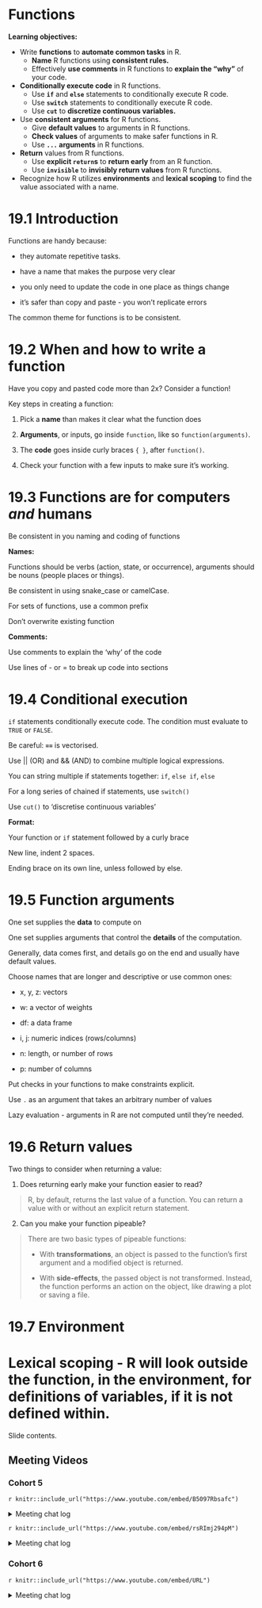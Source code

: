 # Functions

**Learning objectives:**

- Write **functions** to **automate common tasks** in R.
  - **Name** R functions using **consistent rules.**
  - Effectively **use comments** in R functions to **explain the "why"** of your code.
- **Conditionally execute code** in R functions.
  - Use **`if`** and **`else`** statements to conditionally execute R code.
  - Use **`switch`** statements to conditionally execute R code.
  - Use **`cut`** to **discretize continuous variables.**
- Use **consistent arguments** for R functions.
  - Give **default values** to arguments in R functions.
  - **Check values** of arguments to make safer functions in R.
  - Use **`...` arguments** in R functions.
- **Return** values from R functions.
  - Use **explicit `return`s** to **return early** from an R function.
  - Use **`invisible`** to **invisibly return values** from R functions.
- Recognize how R utilizes **environments** and **lexical scoping** to find the value associated with a name.

# 19.1 Introduction

Functions are handy because:

-   they automate repetitive tasks.

-   have a name that makes the purpose very clear

-   you only need to update the code in one place as things change

-   it's safer than copy and paste - you won't replicate errors

The common theme for functions is to be consistent.

# 19.2 **When and how to write a function**

Have you copy and pasted code more than 2x? Consider a function!

Key steps in creating a function:

1.  Pick a **name** than makes it clear what the function does

2.  **Arguments**, or inputs, go inside `function`, like so `function(arguments)`.

3.  The **code** goes inside curly braces `{ }`, after `function()`.

4.  Check your function with a few inputs to make sure it's working.

# 19.3 Functions are for computers *and* humans

Be consistent in you naming and coding of functions

**Names:**

Functions should be verbs (action, state, or occurrence), arguments should be nouns (people places or things).

Be consistent in using snake_case or camelCase.

For sets of functions, use a common prefix

Don't overwrite existing function

**Comments:**

Use comments to explain the 'why' of the code

Use lines of - or = to break up code into sections

# 19.4 Conditional execution

`if` statements conditionally execute code. The condition must evaluate to `TRUE` or `FALSE`.

Be careful: **`==`** is vectorised.

Use \|\| (OR) and && (AND) to combine multiple logical expressions.

You can string multiple if statements together: `if`, `else if`, `else`

For a long series of chained if statements, use `switch()`

Use `cut()` to 'discretise continuous variables'

**Format:**

Your function or `if` statement followed by a curly brace

New line, indent 2 spaces.

Ending brace on its own line, unless followed by else.

# 19.5 Function arguments

One set supplies the **data** to compute on

One set supplies arguments that control the **details** of the computation.

Generally, data comes first, and details go on the end and usually have default values.

Choose names that are longer and descriptive or use common ones:

-   x, y, z: vectors

-   w: a vector of weights

-   df: a data frame

-   i, j: numeric indices (rows/columns)

-   n: length, or number of rows

-   p: number of columns

Put checks in your functions to make constraints explicit.

Use `.` as an argument that takes an arbitrary number of values

Lazy evaluation - arguments in R are not computed until they're needed.

# 19.6 Return values

Two things to consider when returning a value:

1.  Does returning early make your function easier to read?

> R, by default, returns the last value of a function. You can return a value with or without an explicit return statement.

2.  Can you make your function pipeable?

> There are two basic types of pipeable functions:
>
> -   With **transformations**, an object is passed to the function's first argument and a modified object is returned.
>
> -   With **side-effects**, the passed object is not transformed. Instead, the function performs an action on the object, like drawing a plot or saving a file.

# 19.7 Environment

**Lexical scoping** - R will look outside the function, in the environment, for definitions of variables, if it is not defined within.
=======
Slide contents.

## Meeting Videos

### Cohort 5

`r knitr::include_url("https://www.youtube.com/embed/B5097Rbsafc")`

<details>
  <summary> Meeting chat log </summary>
  
```
00:24:22	Jon Harmon (jonthegeek):	Famous computer science quote: There are only two hard things in Computer Science: cache invalidation and naming things.

-- Phil Karlton
00:32:31	Jon Harmon (jonthegeek):	> identical(1.0, 1L)
[1] FALSE
00:32:50	Jon Harmon (jonthegeek):	> 1.0 == 1L
[1] TRUE
00:33:31	Jon Harmon (jonthegeek):	identical(as.integer(1.0), 1L)
00:33:49	Jon Harmon (jonthegeek):	identical(1.0, as.double(1L))
00:38:39	Njoki Njuki Lucy:	is there a difference between ifelse() and if, else function?
00:39:32	Jon Harmon (jonthegeek):	ifelse()
if … else if … else
00:40:15	Jon Harmon (jonthegeek):	ifelse(c(TRUE, FALSE, TRUE), "yes", "no")
00:40:28	Jon Harmon (jonthegeek):	> ifelse(c(TRUE, FALSE, TRUE), "yes", "no")
[1] "yes" "no"  "yes"
00:40:52	Jon Harmon (jonthegeek):	> ifelse(1:10 == 8, "it's 8", "it isn't")
 [1] "it isn't" "it isn't" "it isn't" "it isn't" "it isn't" "it isn't" "it isn't"
 [8] "it's 8"   "it isn't" "it isn't"
00:41:12	Jon Harmon (jonthegeek):	> ifelse(1:10 == 8, 8, NA)
 [1] NA NA NA NA NA NA NA  8 NA NA
00:42:13	Ryan Metcalf:	Possible Reference, Section 7.4, Missing Values. It makes a reference to `ifelse()` function: https://r4ds.had.co.nz/exploratory-data-analysis.html?q=ifelse()#missing-values-2
00:43:01	Jon Harmon (jonthegeek):	if else
ifelse
if_else
00:43:17	Njoki Njuki Lucy:	thank you!
00:43:22	Njoki Njuki Lucy:	big time:)
00:50:35	Njoki Njuki Lucy:	what exactly is the trim doing? I didn't understand
00:52:05	Jon Harmon (jonthegeek):	> mean(c(1, 90:100), trim = 0)
[1] 87.16667
> mean(c(1, 90:100), trim = 0.1)
[1] 94.5
> mean(c(1, 90:100), trim = 0.5)
[1] 94.5
00:52:46	Jon Harmon (jonthegeek):	> mean(1:10, trim = 0.5)
[1] 5.5
00:54:10	Njoki Njuki Lucy:	okay, understood. thanks!
00:58:15	Jon Harmon (jonthegeek):	myfun <- function(x, ...) {
  mean(x, ...)
}
00:58:47	Jon Harmon (jonthegeek):	> myfun(1:10, trim = 0.1)
[1] 5.5
00:59:13	Jon Harmon (jonthegeek):	> myfun(1:10, trim = 0.1)
Error in myfun(1:10, trim = 0.1) : unused argument (trim = 0.1)
01:01:34	Jon Harmon (jonthegeek):	myfun <- function(x, funname, ...) {
  if (funname == "mean") {
    mean(x, ...)
  } else {
    log(x, ...)
  }
}
01:04:11	Jon Harmon (jonthegeek):	myfun <- function(...) {
  dots <- list(...)
  names(dots)
}

myfun(a = 1)
01:05:28	Jon Harmon (jonthegeek):	[1] "a"
01:05:49	Jon Harmon (jonthegeek):	dots <- list(a = 1)
01:09:32	Jon Harmon (jonthegeek):	myfun <- function(a, b) {
  a
}
myfun(1:10, Sys.sleep(60))
```
</details>

`r knitr::include_url("https://www.youtube.com/embed/rsRImj294pM")`

<details>
  <summary> Meeting chat log </summary>
  
```
See Chapter 20 for the part of the log that's relevant to that chapter.
```
</details>



### Cohort 6

`r knitr::include_url("https://www.youtube.com/embed/URL")`

<details>
  <summary> Meeting chat log </summary>
  
```
LOG
```
</details>
